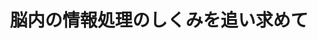 ﻿---
title: "脳内の情報処理のしくみを追い求めて"
category: "情報理工学院"
vol: 11
interviewee: "武者 利光 "
url: ""
tags: ["人間","情報","脳","メカニズム","信号"]
pdf: "11-3.pdf"
career: ""
preface: "武者教授といえば「1/f ゆらぎ」に関する研究の世界的権威であるということは、その気さくなお人柄ともども知っている人も多いと思う。その武者教授が人間の脳に関する大変面白い研究をされていることを最近知った。そして今回教授のを訪れる機会を得、いま研究を進めておられる「脳内信号の追跡」のお話や1/f ゆらぎ発生のメカニズムのこと、さらに教授の研究に対するお考えなど、さまざまなことをお伺いすることができた。"
---
